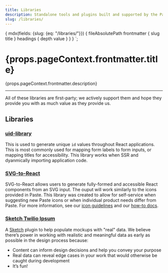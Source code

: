 ```yaml
---
title: Libraries
description: Standalone tools and plugins built and supported by the Paste team.
slug: /libraries/
---
```



  {
    mdx(fields: {slug: {eq: "/libraries/"}}) {
      fileAbsolutePath
      frontmatter {
        slug
        title
      }
      headings {
        depth
        value
      }
    }
  }
`;

<contentwrapper>

<PageAside data={props.data.mdx} />

<content>

<h1>{props.pageContext.frontmatter.title}</h1>

<p>{props.pageContext.frontmatter.description}</p>

---

All of these libraries are first-party; we actively support them and hope they provide you with as much value as they provide us.

## Libraries

### [uid-library](/libraries/uid-library)

This is used to generate unique `id` values throughout React applications. This is most commonly used for
mapping form labels to form inputs, or mapping titles for accessibility. This library works when SSR and dyanmically importing
application code.

### [SVG-to-React](https://github.com/twilio-labs/svg-to-react)

SVG-to-React allows users to generate fully-formed and accessible React components from an SVG input.
The ouput will work similarly to the icons provided in Paste. This library was created to allow for
self-service when suggesting new Paste icons or when individual product needs differ from Paste. For more
information, see our [icon guidelines](/icon-system) and our [how-to docs](/icon-system/how-to-add-an-icon).

### [Sketch Twilio Ipsum](https://github.com/twilio-labs/sketch-twilio-ipsum/releases)

A [Sketch](https://www.sketch.com/) plugin to help populate mockups with "real" data.
We believe there’s power in working with realistic and meaningful data as early as possible
in the design process because:

- Content can inform design decisions and help you convey your purpose
- Real data can reveal edge cases in your work that would otherwise be caught during development
- It’s fun!

</content>

</contentwrapper>
